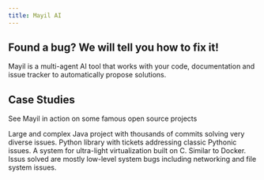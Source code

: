 ```yaml
---
title: Mayil AI
---
```


## Found a bug? We will tell you how to fix it!

Mayil is a multi-agent AI tool that works with your code, documentation and issue tracker to automatically propose solutions. 




## Case Studies

See Mayil in action on some famous open source projects

<CardGroup cols={2}>
  <Card
    title="Elastisearch"
    icon="up-right-from-square"
    href="https://github.com/Mayil-AI/elasticsearch-demo/issues"
  >
  Large and complex Java project with thousands of commits solving very diverse issues.
  </Card>
  <Card
    title="Spotify/Luigi"
    icon="up-right-from-square"
    href="https://github.com/Mayil-AI/spotify-luigi-demo/issues"
  >
    Python library with tickets addressing classic Pythonic issues.
  </Card>
  <Card
    title="Unikraft"
    icon="up-right-from-square"
    href="https://github.com/Mayil-AI/unikraft-demo"
  >
    A system for ultra-light virtualization built on C. Similar to Docker. Issus solved are mostly low-level system bugs including networking and file system issues.
  </Card>
</CardGroup>

